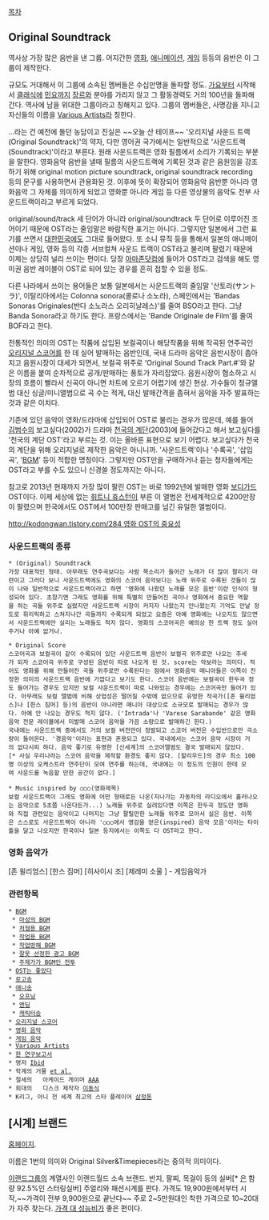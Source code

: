 [[목차]]

== Original Soundtrack ==
역사상 가장 많은 음반을 낸 그룹. 어지간한 [[영화]], [[애니메이션]], [[게임]] 등등의 음반은 이 그룹이 제작한다.

규모도 거대해서 이 그룹에 소속된 멤버들은 수십만명을 돌파할 정도. [[가요]]부터 시작해서 [[클래식]]에 [[민요]]까지 [[장르]]와 분야를 가리지 않고 그 활동경력도 거의 100년을 돌파해간다. 역사에 남을 위대한 그룹이라고 칭해지고 있다. 그룹의 멤버들은, 사명감을 지니고 자신들의 이름을 [[Various Artists]]라 칭한다.



...라는 건 예전에	돌던 농담이고 진실은 ~~오늘 산 테이프~~ '오리지널 사운드 트랙(Original Soundtrack)'의 약자, 다만 영어권 국가에서는 일반적으로 '사운드트랙(Soundtrack)'이라고 부른다. 원래 사운드트랙은 영화 필름에서 소리가 기록되는 부분을 말한다. 영화음악 음반을 낼때 필름의 사운드트랙에 기록된 것과 같은 음원임을 강조하기 위해 original motion picture soundtrack, original soundtrack recording 등의 문구를 사용하면서 관용화된 것. 이후에 뜻이 확장되어 영화음악 음반뿐 아니라 영화음악 그 자체를 의미하게 되었고 영화뿐 아니라 게임 등 다른 영상물의 음악도 전부 사운드트랙이라고 부르게 되었다.

original/sound/track 세 단어가 아니라 original/soundtrack 두 단어로 이루어진 조어이기 때문에 OST라는 줄임말은 바람직한 표기는 아니다. 그렇지만 일본에서 그런 표기를 쓰면서 [[대한민국]]에도 그대로 들어왔다. 또 소니 뮤직 등을 통해서 일본의 애니메이션이나 게임, 영화 등의 각종 서브컬쳐 사운드 트랙이 OST라고 불리며 팔렸기 때문에 이제는 상당히 널리 쓰이는 편이다. 당장 [[아마존닷컴]]에 들어가 OST라고 검색을 해도 영미권 음반 레이블이 OST로 되어 있는 경우를 흔히 접할 수 있을 정도.

다른 나라에서 쓰이는 용어들은 보통 일본에서는 사운드트랙의 줄임말 '산토라(サントラ)', 이탈리아에서는 Colonna sonora(콜로나 소노라), 스페인에서는 'Bandas Sonoras Originales(반다 소노라스 오리히날레스)'를 줄여 BSO라고 한다. 그냥 Banda Sonora라고 하기도 한다. 프랑스에서는 'Bande Originale de Film'를 줄여 BOF라고 한다.

전통적인 의미의 OST는 작품에 삽입된 보컬곡이나 해당작품을 위해 작곡된 연주곡인 [[오리지널 스코어]]를 한 데 실어 발매하는 음반인데, 국내 드라마 음악은 음반시장이 좁아지고 음원시장이 대세가 되면서, 보컬곡 위주로 'Original Sound Track Part.#'와 같은 이름을 붙여 순차적으로 공개/판매하는 풍토가 자리잡았다. 음원시장이 협소하고 시장의 흐름이 빨라서 신곡이 아니면 차트에 오르기 어렵기에 생긴 현상. 가수들이 정규앨범 대신 싱글/미니앨범으로 곡 수는 적게, 대신 발매간격을 좁혀서 음악을 자주 발표하는 것과 같은 이치다.

기존에 있던 음악이 영화/드라마에 삽입되어 OST로 불리는 경우가 많은데, 예를 들어 [[김범수]]의 보고싶다(2002)가 드라마 [[천국의 계단]](2003)에 들어갔다고 해서 보고싶다를 '천국의 계단 OST'라고 부르는 것. 이는 올바른 표현으로 보기 어렵다. 보고싶다가 천국의 계단을 위해 오리지널로 제작한 음악은 아니니까. '사운드트랙'이나 '수록곡', '삽입곡', '[[BGM]]' 등이 적합한 명칭이다. 그렇지만 OST만을 구매하거나 듣는 청자들에게는 OST라고 부를 수도 있으니 신경쓸 정도까지는 아니다.

참고로 2013년 현재까지 가장 많이 팔린 OST는 바로 1992년에 발매한 영화 [[보디가드]] OST이다. 이제 세상에 없는 [[휘트니 휴스턴]]이 부른 이 앨범은 전세계적으로 4200만장이 팔렸으며 한국에서도 OST에서 100만장 판매고를 넘긴 유일한 앨범이다.

[[http://kodongwan.tistory.com/284 영화 OST의 중요성]]

=== 사운드트랙의 종류 ===
 * (Original) Soundtrack
 가장 대표적인 형태. 아무래도 연주곡보다는 사람 목소리가 들어간 노래가 더 많이 팔리기 마련이고 그러다 보니 사운드트랙에도 영화의 스코어 음악보다는 노래 위주로 수록된 것들이 많이 나와 일반적으로 사운드트랙이라고 하면 '영화에 나왔던 노래를 모은 음반'이란 인식이 형성되어 있다. 초창기엔 그래도 영화를 위해 특별히 만들어진 곡이나 영화에서 중요한 역할을 하는 곡들 위주로 실렸지만 사운드트랙 시장이 커지자 나왔는지 안나왔는지 기억도 안날 정도로 휘리릭하고 스쳐지나간 곡들까지 수록되게 되었고 요즘은 아예 영화에는 나오지도 않으면서 사운드트랙에만 실리는 노래들도 적지 않다. 영화의 스코어곡은 예의상 한 트랙 정도 실어주거나 아예 없거나.

 * Original Score
 스코어곡과 보컬곡이 같이 수록되어 있던 사운드트랙 음반이 보컬곡 위주로만 나오는 추세가 되자 스코어곡 위주로 구성된 음반이 따로 나오게 된 것. score는 악보라는 의미다. 적어도 영화를 위해 만들어진 곡들 위주로만 수록된다는 점에서 영화음악 매니아들은 이쪽이 진정한 의미의 사운드트랙 음반에 가깝다고 보기도 한다. 스코어 음반에는 보컬곡이 한두곡 정도 들어가는 경우도 있지만 보컬 사운드트랙이 따로 나와있는 경우에는 스코어곡만 들어가 있다. 아무래도 보컬 앨범에 비해 상업성은 떨어질 수밖에 없으므로 유멍한 작곡가([존 윌리엄스]나 [한스 짐머] 등)의 음반이 아니라면 매니아 대상으로 소규모로 발매되는 경우가 많다. 아예 안 나오는 경우도 적지 않다. ('Intrada'나 'Varese Sarabande' 같은 영화음악 전문 레이블에서 미발매 스코어 음악을 가끔 소량으로 발매하긴 한다.)
 국내에는 사운드트랙 중에서도 거의 보컬 버전만이 정발되고 스코어 버전은 수입반으로만 극소량이 들어온다. '경음악'이라는 표현과 혼용되고 있다. 국내에서는 스코어 음악 시장이 거의 없다시피 하다. 음악 좋기로 유명한 [신세계]의 스코어앨범도 결국 발매되지 않았다.[* 사실 우리나라는 스코어 음악을 제작할 환경도 좋지 않다. [할리우드]의 경우 최소 100명 이상의 오케스트라 연주단이 모여 연주를 하는데, 국내에는 이 정도의 인원이 한데 모여 사운드를 녹음할 만한 공간이 없다.]

 * Music inspired by ○○○(영화제목)
 보컬 사운드트랙이 그래도 영화에 어떤 형태로든 나온(지나가는 자동차의 라디오에서 흘러나오는 음악으로 5초쯤 나온다든가...) 노래들 위주로 실려있다면 이쪽은 한두곡 정도만 영화와 직접 관련있는 음악이고 나머지는 그냥 팔릴만한 노래들 위주로 모아서 실은 음반. 이쪽은 스스로도 사운드트랙이 아니라 '○○○에서 영감을 얻은(inspired) 음악 모음'이라는 타이틀을 달고 나오지만 한국이나 일본 등지에서는 이쪽도 다 OST라고 한다.

=== 영화 음악가 ===
[존 윌리엄스]
[한스 짐머]
[히사이시 조]
[제레미 소울 ] - 게임음악가
=== 관련항목 ===
 * [[BGM]]
  * [[마성의 BGM]]
  * [[처형용 BGM]]
  * [[작업용 BGM]]
  * [[작업방해 BGM]]
  * [[잘못 선정한 광고 BGM]]
  * [[주제가가 BGM인 전투]]
 * [[OST는 좋았다]]
 * [[로고송]]
 * [[애니송]]
  * [[오프닝]]
  * [[엔딩]]
  * [[캐릭터송]]
 * [[오리지널 스코어]]
 * [[영화 음악]]
 * [[게임 음악]]
 * [[Various Artists]]
 * [[한 연구보고서]]
 * 명저 [[Ibid]]
 * 학계의 거물 [[et al.]]
 * 절세의	 아케이드 게이머 [[AAA]]
 * 희대의	 디스크 제작자 [[이동식]]
 * K리그, 아니 전 세계 최고의 스타 플레이어 [[삼정톤]]

== [시계] 브랜드 ==
[http://www.ost.co.kr/ 홈페이지].

이름은 1번의 의미와 Original Silver&Timepieces라는 중의적 의미이다.

[[이랜드그룹]]의 계열사인 이랜드월드 소속 브랜드.
반지, 팔찌, 목걸이 등의 실버[* [[은]] 함량 92.5%인 스터링실버] 주얼리와 패션시계를 판다. 가격도 19,900원에서부터 시작,~~가격이 전부 9,900원으로 끝난다~~ 주로 2~5만원대인 착한 가격으로 10~20대가 자주 찾는다. [[가격 대 성능비]]가 좋은 편이다.

